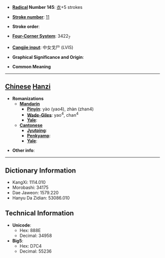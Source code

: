 * '''[[Wiktionary:Chinese radical index| Radical]] Number 145''': [[Wiktionary:Chinese radical index 衣|衣]]+5 strokes

* '''[[Wiktionary:Chinese total strokes index|Stroke number]]''': [[Wiktionary:Chinese total strokes index 11|11]]

* '''Stroke order''': 

* '''[[Wiktionary:Chinese four corner index|Four-Corner System]]''': 3422<sub>7</sub>

* '''[[Wiktionary:Chinese Cangja index|Cangjie input]]''': 中女戈尸 (LVIS)

* '''Graphical Significance and Origin''': 

* '''Common Meaning'''

----

== [[Chinese]] [[Hanzi]] ==

* '''Romanizations'''
** '''[[Mandarin]]'''
*** '''[[Pinyin]]''': yào (yao4), zhàn (zhan4)
*** '''[[Wade-Giles]]''': yao<sup>4</sup>, chan<sup>4</sup>
*** '''[[Yale]]''': 
** '''[[Cantonese]]'''
*** '''[[Jyutping]]''':
*** '''[[Penkyamp]]''': 
*** '''[[Yale]]''': 

* '''Other info''': 

----

== Dictionary Information ==

* KangXi: 1114.010
* Morobashi: 34175
* Dae Jaweon: 1579.220
* Hanyu Da Zidian: 53086.010

== Technical Information ==

* '''Unicode''':
** Hex: 888E
** Decimal: 34958
* '''Big5''':
** Hex: D7C4
** Decimal: 55236